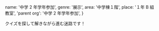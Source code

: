   name: '中学 2 年学年参加',
  genre: '展示',
  area: '中学棟１階',
  place: '１年 B 組教室',
  'parent org': '中学 2 年学年参加',
}

クイズを探して解きながら進む迷路です！
